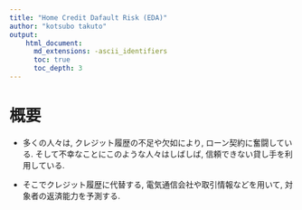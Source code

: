```yaml
---
title: "Home Credit Dafault Risk (EDA)"
author: "kotsubo takuto"
output: 
    html_document:
      md_extensions: -ascii_identifiers
      toc: true
      toc_depth: 3
---
```


# 概要

- 多くの人々は, クレジット履歴の不足や欠如により, ローン契約に奮闘している.
そして不幸なことにこのような人々はしばしば, 信頼できない貸し手を利用している.

- そこでクレジット履歴に代替する, 電気通信会社や取引情報などを用いて, 対象者の返済能力を予測する.